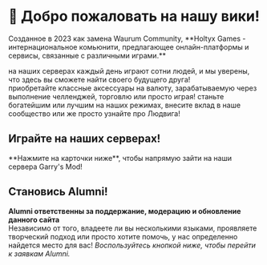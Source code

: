 
# 👋 Добро пожаловать на нашу вики!
<Callout type="info" emoji="ℹ️">
   Созданное в 2023 как замена Waurum Community, **Holtyx Games - интернациональное комьюнити, предлагающее онлайн-платформы и сервисы, связанные с различными играми.**
</Callout>

<ColorText text="➤ Знакомьтесь с новыми друзьями:" class="font-semibold text-orange-400" /> на наших серверах каждый день играют сотни людей, и мы уверены, что здесь вы сможете найти своего будущего друга!  
<ColorText text="➤ Станьте узнаваемым:" class="font-semibold text-orange-400" /> приобретайте классные аксессуары на валюту, зарабатываемую через выполнение челленджей, торговлю или просто играя! 
<ColorText text="➤ Достигайте различных целей:" class="font-semibold text-orange-400" /> станьте богатейшим или лучшим на наших режимах, внесите вклад в наше сообщество или же просто узнайте про Людвига!

<Cards>
  <Card title="🌐 Узнать больше" href="#" />
  <Card title="🧡 Поддержать нас" href="steam://connect/57.128.22.118:27015" />
  <Card title="🔔 Зайти на наш Дискорд" href="steam://connect/57.128.22.118:27005" />
</Cards>

## Играйте на наших серверах!
<Callout type="info" emoji="ℹ️">
   **Нажмите на карточки ниже**, чтобы напрямую зайти на наши сервера Garry's Mod!
</Callout>

<Cards>
  <Card title="🐻 Pedobear" href="steam://connect/57.128.22.118:27005" />
  <Card title="🪑 Prop Hunt" href="steam://connect/57.128.22.118:27015" />
  <Card title="💀 Deathrun [Июль 2024]" href="#" />
  <Card title="🌊 Surf [Август 2024]" href="#" />
  <Card title="🔫 gRoyale [4 квартал 2024]" href="#" />
  <Card title="☄️gMMO [4 квартал 2024]" href="#" />
</Cards>

## Становись Alumni!
**Alumni ответственны за поддержание, модерацию и обновление данного сайта**  
Независимо от того, владеете ли вы несколькими языками, проявляете творческий подход или просто хотите помочь, у нас определенно найдется место для вас!
*Воспользуйтесь кнопкой ниже, чтобы перейти к заявкам Alumni.*
<Cards>
  <Card title="ℹ️ Скоро..." href="#" />
</Cards>